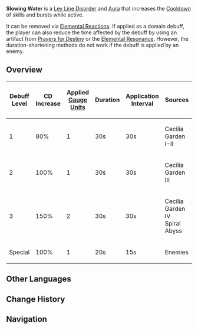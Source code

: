 {{Status Infobox
|image    = Tutorial Adventure Slowing Water.png
|type     = Ley Line Disorders
|type2    = Auras
|element  = Hydro
|icon     = Icon Slowing Water
|color    = Blue
|domain   = Cecilia Garden
|domain2  = Midsummer Courtyard
|effect   = Your character will be periodically inflicted with Slowing Water, greatly increasing your skills' CD duration until the inflicted {{Hydro}} element is removed.
}}
'''Slowing Water''' is a [[Ley Line Disorder]] and [[Aura]] that increases the [[Cooldown]] of skills and bursts while active.

It can be removed via [[Elemental Reactions]]. If applied as a domain debuff, the player can also reduce the time affected by the debuff by using an artifact from [[Prayers for Destiny]] or the {{color|Electro|High Voltage}} [[Elemental Resonance]]. However, the duration-shortening methods do not work if the debuff is applied by an enemy.

==Overview==
{| class="article-table" style="text-align: center;"
! Debuff Level !! CD Increase !! Applied [[Gauge Unit]]s !! Duration !! Application Interval !! Sources
|-
| 1
| 80%
| 1
| 30s
| 30s
| Cecilia Garden I-II
|-
| 2
| 100%
| 1
| 30s
| 30s
| Cecilia Garden III
|-
| 3
| 150%
| 2
| 30s
| 30s
| Cecilia Garden IV<br />Spiral Abyss
|-
| Special
| 100%
| 1
| 20s
| 15s
| Enemies
|}

==Other Languages==
{{Other Languages
|en      = Slowing Water
|zhs     = 迟滞之水
|zhs_rm  = Chízhì zhī Shuǐ
|zht     = 遲滯之水
|zht_rm  = Chízhì zhī Shuǐ
|zh_tl   = Slow-Moving Water
|ja      = 停滞の水
|ja_rm   = Teitai no Mizu
|ja_tl   = Water of Stagnation
|ko      = 지체의 물
|ko_rm   = Jiche-ui Mul
|ko_tl   = Water of Delay
|es      = Agua ralentizante
|es_tl   = Slowing Water
|fr      = Eau ralentissante
|fr_tl   = Slowing Water
|ru      = Медленный поток
|ru_tl   = Slow Stream
|th      = Slowing Water
|vi      = Nước Lững Lờ
|vi_tl   = 
|de      = Zähflüssige Bremse
|de_tl   = Viscous Brake
|id      = Slowing Water
|pt      = Águas Lentas
|pt_tl   = Slow Waters
|tr      = 
|tr_tl   = 
|it      = 
|it_tl   = 
}}

==Change History==
{{Change History|1.0}}

==Navigation==
{{Ley Line Disorder Navbox}}